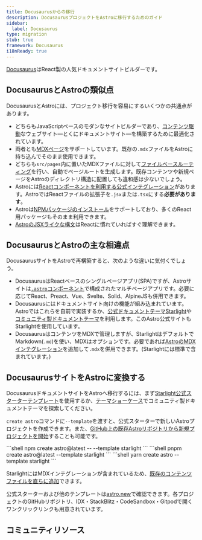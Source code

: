 ```yaml
---
title: Docusaurusからの移行
description: DocusaurusプロジェクトをAstroに移行するためのガイド
sidebar:
  label: Docusaurus
type: migration
stub: true
framework: Docusaurus
i18nReady: true
---
```



[Docusaurus](https://docusaurus.io)はReact製の人気ドキュメントサイトビルダーです。

## DocusaurusとAstroの類似点

DocusaurusとAstroには、プロジェクト移行を容易にするいくつかの共通点があります。

- どちらもJavaScriptベースのモダンなサイトビルダーであり、[コンテンツ駆動](/ja/concepts/why-astro/#コンテンツ駆動)なウェブサイト―とくにドキュメントサイト―を構築するために最適化されています。
- 両者とも[MDXページ](/ja/guides/markdown-content/)をサポートしています。既存の`.mdx`ファイルをAstroに持ち込んでそのまま使用できます。
- どちらも`src/pages`内に置いたMDXファイルに対して[ファイルベースルーティング](/ja/guides/routing/)を行い、自動でページルートを生成します。既存コンテンツや新規ページをAstroのディレクトリ構造に配置しても違和感は少ないでしょう。
- Astroには[Reactコンポーネントを利用する公式インテグレーション](/ja/guides/integrations-guide/react/)があります。AstroではReactファイルの拡張子を`.jsx`または`.tsx`にする**必要があります**。
- Astroは[NPMパッケージのインストール](/ja/guides/imports/#npmパッケージ)をサポートしており、多くのReact用パッケージもそのまま利用できます。
- [AstroのJSXライクな構文](/ja/basics/astro-components/)はReactに慣れていればすぐ理解できます。

## DocusaurusとAstroの主な相違点

DocusaurusサイトをAstroで再構築すると、次のような違いに気付くでしょう。

- DocusaurusはReactベースのシングルページアプリ(SPA)ですが、Astroサイトは[`.astro`コンポーネント](/ja/basics/astro-components/)で構成されたマルチページアプリです。必要に応じてReact、Preact、Vue、Svelte、Solid、AlpineJSも併用できます。
- Docusaurusにはドキュメントサイト向けの機能が組み込まれています。Astroではこれらを自前で実装するか、[公式ドキュメントテーマStarlight](https://starlight.astro.build)や[コミュニティ製ドキュメントテーマ](https://astro.build/themes?search=&categories%5B%5D=docs)を利用します。このAstro公式サイトもStarlightを使用しています。
- DocusaurusはコンテンツをMDXで管理しますが、StarlightはデフォルトでMarkdown(`.md`)を使い、MDXはオプションです。必要であれば[AstroのMDXインテグレーション](/ja/guides/integrations-guide/mdx/)を追加して`.mdx`を併用できます。(Starlightには標準で含まれています。)

## DocusaurusサイトをAstroに変換する

DocusaurusドキュメントサイトをAstroへ移行するには、まず[Starlight公式スターターテンプレート](https://starlight.astro.build)を使用するか、[テーマショーケース](https://astro.build/themes?search=&categories%5B%5D=docs)でコミュニティ製ドキュメントテーマを探索してください。

`create astro`コマンドに`--template`を渡すと、公式スターターで新しいAstroプロジェクトを作成できます。また、[GitHub上の既存Astroリポジトリから新規プロジェクトを開始](/ja/install-and-setup/)することも可能です。

  <PackageManagerTabs>
    <Fragment slot="npm">
    ```shell
    npm create astro@latest -- --template starlight
    ```
    </Fragment>
    <Fragment slot="pnpm">
    ```shell
    pnpm create astro@latest --template starlight
    ```
    </Fragment>
    <Fragment slot="yarn">
    ```shell
    yarn create astro --template starlight
    ```
    </Fragment>
  </PackageManagerTabs>

StarlightにはMDXインテグレーションが含まれているため、[既存のコンテンツファイルを直ちに追加](https://starlight.astro.build/getting-started/#add-content)できます。

公式スターターおよび他のテンプレートは[astro.new](https://astro.new)で確認できます。各プロジェクトのGitHubリポジトリ、IDX・StackBlitz・CodeSandbox・Gitpodで開くワンクリックリンクも用意されています。

## コミュニティリソース

<CardGrid>
  <LinkCard title="ドキュメントを10倍高速化(Russian)" href="https://habr.com/ru/articles/880220/" />
</CardGrid>
